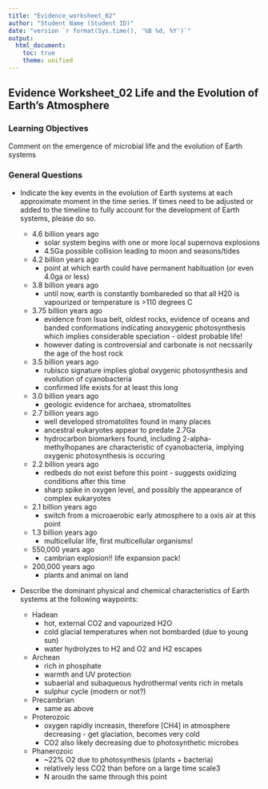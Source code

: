 ---
title: "Evidence_worksheet_02"
author: "Student Name (Student ID)"
date: "version `r format(Sys.time(), '%B %d, %Y')`"
output: 
  html_document:
    toc: true
    theme: unified
---
## Evidence Worksheet_02 Life and the Evolution of Earth's Atmosphere
### Learning Objectives 
Comment on the emergence of microbial life and the evolution of Earth systems
    
### General Questions    
* Indicate the key events in the evolution of Earth systems at each approximate moment in the time series. If times need to be adjusted or added to the timeline to fully account for the development of Earth systems, please do so. 

    + 4.6 billion years ago  
        * solar system begins with one or more local supernova explosions
        * 4.5Ga possible collision leading to moon and seasons/tides
    
    + 4.2 billion years ago  
        * point at which earth could have permanent habituation (or even 4.0ga or less)
    + 3.8 billion years ago
        * until now, earth is constantly bombareded so that all H20 is vapourized or temperature is >110 degrees C 
    + 3.75 billion years ago  
        * evidence from Isua belt, oldest rocks, evidence of oceans and banded conformations indicating anoxygenic photosynthesis which implies considerable speciation - oldest probable life!
        * however dating is controversial and carbonate is not necssarily the age of the host rock
    + 3.5 billion years ago  
        * rubisco signature implies global oxygenic photosynthesis and evolution of cyanobacteria
        * confirmed life exists for at least this long
    + 3.0 billion years ago  
        * geologic evidence for archaea, stromatolites
    + 2.7 billion years ago  
        * well developed stromatolites found in many places
        * ancestral eukaryotes appear to predate 2.7Ga
        * hydrocarbon biomarkers found, including 2-alpha-methylhopanes are characteristic of cyanobacteria, implying oxygenic photosynthesis is occuring
    + 2.2 billion years ago  
         * redbeds do not exist before this point - suggests oxidizing conditions after this time
         * sharp spike in oxygen level, and possibly the appearance of complex eukaryotes
    + 2.1 billion years ago
        * switch from a microaerobic early atmosphere to a oxis air at this point
    + 1.3 billion years ago
        * multicellular life, first multicellular organisms!
    + 550,000 years ago
        * cambrian explosion!! life expansion pack!
    + 200,000 years ago
        * plants and animal on land

* Describe the dominant physical and chemical characteristics of Earth systems at the following waypoints:  

    + Hadean  
        * hot, external CO2 and vapourized H2O
        * cold glacial temperatures when not bombarded (due to young sun)
        * water hydrolyzes to H2 and O2 and H2 escapes
    
    + Archean  
        * rich in phosphate
        * warmth and UV protection
        * subaerial and subaqueous hydrothermal vents rich in metals 
        * sulphur cycle (modern or not?)
    + Precambrian  
        * same as above
    + Proterozoic  
        * oxygen rapidly increasin, therefore [CH4] in atmosphere decreasing - get glaciation, becomes very cold
        * CO2 also likely decreasing due to photosynthetic microbes
    + Phanerozoic  
        * ~22% O2 due to photosynthesis (plants + bacteria)
        * relatively less CO2 than before on a large time scale3
        * N aroudn the same through this point
